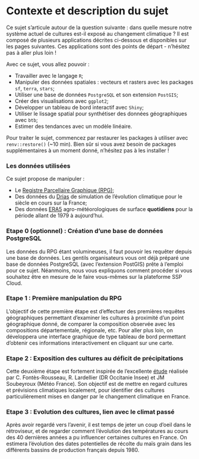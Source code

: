 # Contexte et description du sujet {.unnumbered}

Ce sujet s'articule autour de la question suivante : dans quelle mesure notre système actuel de cultures est-il exposé au changement climatique ? Il est composé de plusieurs applications décrites ci-dessous et disponibles sur les pages suivantes. Ces applications sont des points de départ - n'hésitez pas à aller plus loin !

Avec ce sujet, vous allez pouvoir :

- Travailler avec le langage `R`;
- Manipuler des données spatiales : vecteurs et rasters avec les packages `sf`, `terra`, `stars`;
- Utiliser une base de données `PostgreSQL` et son extension `PostGIS`;
- Créer des visualisations avec `ggplot2`;
- Développer un tableau de bord interactif avec `Shiny`;
- Utiliser le lissage spatial pour synthétiser des données géographiques avec `btb`;
- Estimer des tendances avec un modèle linéaire.

Pour traiter le sujet, commencez par restaurer les packages à utiliser avec `renv::restore()` (~10 min). Bien sûr si vous avez besoin de packages supplémentaires à un moment donné, n'hésitez pas à les installer !

### Les données utilisées {.unnumbered}

Ce sujet propose de manipuler :

- Le [Registre Parcellaire Graphique (RPG)](https://www.data.gouv.fr/fr/datasets/registre-parcellaire-graphique-rpg-contours-des-parcelles-et-ilots-culturaux-et-leur-groupe-de-cultures-majoritaire/);
- Des données du [Drias](http://www.drias-climat.fr/decouverte) de simulation de l'évolution climatique pour le siècle en cours sur la France;
- Des données [ERA5](https://cds.climate.copernicus.eu/cdsapp#!/dataset/sis-agrometeorological-indicators) agro-météorologiques de surface **quotidiens** pour la période allant de 1979 à aujourd'hui.

### Etape 0 (optionnel) : Création d'une base de données PostgreSQL {.unnumbered}

Les données du RPG étant volumineuses, il faut pouvoir les requêter depuis une base de données. Les gentils organisateurs vous ont déjà préparé une base de données PostgreSQL (avec l'extension PostGIS) prête à l'emploi pour ce sujet. Néanmoins, nous vous expliquons comment procéder si vous souhaitez être en mesure de le faire vous-mêmes sur la plateforme SSP Cloud.

### Etape 1 : Première manipulation du RPG {.unnumbered}

L'objectif de cette première étape est d'effectuer des premières requêtes géographiques permettant d'examiner les cultures à proximité d'un point géographique donné, de comparer la composition observée avec les compositions départementale, régionale, etc. Pour aller plus loin, on développera une interface graphique de type tableau de bord permettant d'obtenir ces informations interactivement en cliquant sur une carte.

### Etape 2 : Exposition des cultures au déficit de précipitations {.unnumbered}

Cette deuxième étape est fortement inspirée de l'excellente [étude](https://www.insee.fr/fr/statistiques/6522912) réalisée par C. Fontès-Rousseau, R. Lardellier (DR Occitanie Insee) et JM Soubeyroux (Météo France). Son objectif est de mettre en regard cultures et prévisions climatiques localement, pour identifier des cultures particulièrement mises en danger par le changement climatique en France.

### Etape 3 : Evolution des cultures, lien avec le climat passé {.unnumbered}

Après avoir regardé vers l'avenir, il est temps de jeter un coup d'oeil dans le rétroviseur, et de regarder comment l'évolution des températures au cours des 40 dernières années a pu influencer certaines cultures en France. On estimera l'évolution des dates potentielles de récolte du maïs grain dans les différents bassins de production français depuis 1980.
